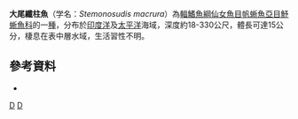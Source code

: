 {{Speciesbox
| taxon = Stemonosudis macrura
| status = NE
| status_system = IUCN3.1
| authority = [[Ege|Ege]], 1933
| synonyms = *''Macroparalepis macrurus'', Ege, 1933
|}}

'''大尾纖柱魚'''（学名：''Stemonosudis macrura''）為[[輻鰭魚綱|輻鰭魚綱]][[仙女魚目|仙女魚目]][[帆蜥魚亞目|帆蜥魚亞目]][[魣蜥魚科|魣蜥魚科]]的一[[種|種]]，分布於[[印度洋|印度洋]]及[[太平洋|太平洋]]海域，深度約18-330公尺，體長可達15公分，棲息在表中層水域，生活習性不明。

==參考資料==
*{{FishBase_species|genus=Stemonosudis|species=macrura|year=2016|month=7}}

{{Taxonbar|from=Q2674123}}

[[Category:纖柱魚屬|D]]
[[Category:1933年描述的鱼类|D]]